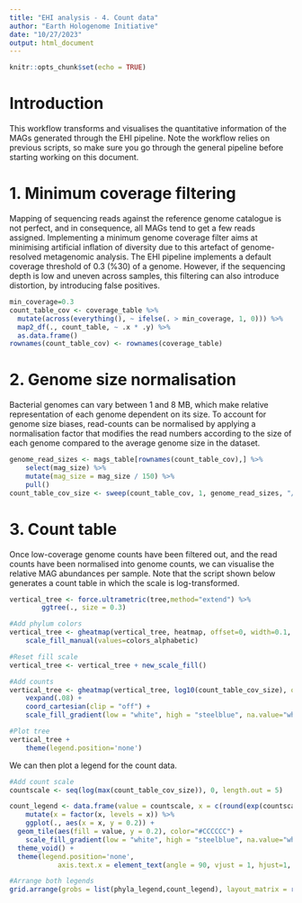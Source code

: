 ```yaml
---
title: "EHI analysis - 4. Count data"
author: "Earth Hologenome Initiative"
date: "10/27/2023"
output: html_document
---
```


```r
knitr::opts_chunk$set(echo = TRUE)
```

# Introduction

This workflow transforms and visualises the quantitative information of the MAGs generated through the EHI pipeline. Note the workflow relies on previous scripts, so make sure you go through the general pipeline before starting working on this document.

# 1. Minimum coverage filtering

Mapping of sequencing reads against the reference genome catalogue is not perfect, and in consequence, all MAGs tend to get a few reads assigned. Implementing a minimum genome coverage filter aims at minimising artificial inflation of diversity due to this artefact of genome-resolved metagenomic analysis. The EHI pipeline implements a default coverage threshold of 0.3 (%30) of a genome. However, if the sequencing depth is low and uneven across samples, this filtering can also introduce distortion, by introducing false positives.

```r
min_coverage=0.3
count_table_cov <- coverage_table %>%
  mutate(across(everything(), ~ ifelse(. > min_coverage, 1, 0))) %>%
  map2_df(., count_table, ~ .x * .y) %>%
  as.data.frame()
rownames(count_table_cov) <- rownames(coverage_table)
```

# 2. Genome size normalisation

Bacterial genomes can vary between 1 and 8 MB, which make relative representation of each genome dependent on its size. To account for genome size biases, read-counts can be normalised by applying a normalisation factor that modifies the read numbers according to the size of each genome compared to the average genome size in the dataset.

```r
genome_read_sizes <- mags_table[rownames(count_table_cov),] %>%
    select(mag_size) %>%
    mutate(mag_size = mag_size / 150) %>%
    pull()
count_table_cov_size <- sweep(count_table_cov, 1, genome_read_sizes, "/")
```

# 3. Count table

Once low-coverage genome counts have been filtered out, and the read counts have been normalised into genome counts, we can visualise the relative MAG abundances per sample. Note that the script shown below generates a count table in which the scale is log-transformed.

```r
vertical_tree <- force.ultrametric(tree,method="extend") %>%
		ggtree(., size = 0.3)

#Add phylum colors
vertical_tree <- gheatmap(vertical_tree, heatmap, offset=0, width=0.1, colnames=FALSE) +
	scale_fill_manual(values=colors_alphabetic)

#Reset fill scale
vertical_tree <- vertical_tree + new_scale_fill()

#Add counts
vertical_tree <- gheatmap(vertical_tree, log10(count_table_cov_size), offset=0.04, width=3.5, colnames=TRUE, colnames_angle=90, font.size=2, colnames_position="top", colnames_offset_y = 9) +
	vexpand(.08) +
	coord_cartesian(clip = "off") +
	scale_fill_gradient(low = "white", high = "steelblue", na.value="white")

#Plot tree
vertical_tree +
	theme(legend.position='none')
```

We can then plot a legend for the count data.

```r
#Add count scale
countscale <- seq(log(max(count_table_cov_size)), 0, length.out = 5)

count_legend <- data.frame(value = countscale, x = c(round(exp(countscale[1]),2),round(exp(countscale[2]),2),round(exp(countscale[3]),2),round(exp(countscale[4]),2),"0")) %>%
	mutate(x = factor(x, levels = x)) %>%
	ggplot(., aes(x = x, y = 0.2)) +
  geom_tile(aes(fill = value, y = 0.2), color="#CCCCCC") +
	scale_fill_gradient(low = "white", high = "steelblue", na.value="white") +
  theme_void() +
  theme(legend.position='none',
			axis.text.x = element_text(angle = 90, vjust = 1, hjust=1, size=8))

#Arrange both legends
grid.arrange(grobs = list(phyla_legend,count_legend), layout_matrix = rbind(c(1,1,2),c(1,1,3)))
```
